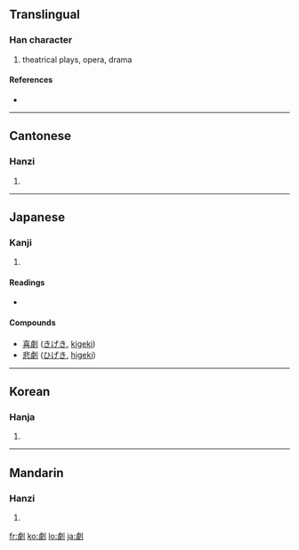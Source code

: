 {{see|剧}}
==Translingual==

===Han character===
{{Han char|rn=18|rad=刀|as=13|sn=15|four=2220<sub>0</sub>|canj=X卜人中弓 (XYOLN), 卜人中弓 (YOLN)}}

# theatrical plays, opera, drama

====References====
* {{Han ref|kx=0144.340|dkj=02218|dj=0325.120|hdz=10358.030|uh=5287|ud=21127|bh=BC40|bd=48192}}

----

==Cantonese==

===Hanzi===
{{yue-hanzi|jyut=|y=kek6}}

# {{defn|Cantonese}}

----

==Japanese==

===Kanji===
{{ja-kanji|grade=6|rs=刀13}}

# {{defn|Japanese}}

====Readings====
* {{ja-readings|on=[[げき]] ([[geki]]), [[けき]] ([[keki]]), [[ぎゃく]] ([[gyaku]])|kun=[[はげしい]] ([[hageshii]])}}

====Compounds====
* [[喜劇]] ([[きげき]], [[kigeki]])
* [[悲劇]] ([[ひげき]], [[higeki]])

----

==Korean==

===Hanja===
{{ko-hanja|hangeul=극|rv=geuk|mr=kŭk}}

# {{defn|Korean}}

----

==Mandarin==

===Hanzi===
{{cmn-hanzi|sim=剧|pin=[[jù]] ([[ju4]])|wg=chü<sup>4</sup>}}

# {{defn|Mandarin}}

[[fr:劇]]
[[ko:劇]]
[[lo:劇]]
[[ja:劇]]